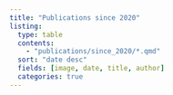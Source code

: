 ```yaml
---
title: "Publications since 2020"
listing:
  type: table
  contents: 
    - "publications/since_2020/*.qmd"
  sort: "date desc"
  fields: [image, date, title, author]
  categories: true
---
```

